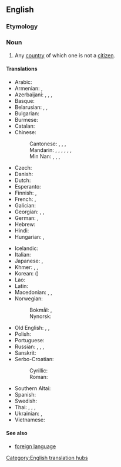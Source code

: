 ==English==

===Etymology===
{{compound|en|foreign|country}}

===Noun===
{{en-noun}}

# Any [[country]] of which one is not a [[citizen]].

====Translations====
{{trans-top|country of which one is not a citizen}}
* Arabic: {{t|ar|بَلَد أَجْنَبِيّ|m}}
* Armenian: {{t|hy|արտերկիր}}, {{t+|hy|արտասահման}}
* Azerbaijani: {{t|az|xaric}}, {{t|az|[[xarici]] [[ölkə]]}}, {{t|az|[[yad]] [[ölkə]]}} {{qualifier|strange, alien country}}, {{t+|az|qürbət}} {{qualifier|strange, alien country}}
* Basque: {{t|eu|atzerri|}}
* Belarusian: {{t|be|заме́жжа|n|sc=Cyrl}}, {{t|be|заграні́ца|f|sc=Cyrl}}, {{t|be|чужы́на|f|sc=Cyrl}}
* Bulgarian: {{t+|bg|чужби́на|f}}
* Burmese: {{t+|my|နိုင်ငံခြား|sc=Mymr}}
* Catalan: {{t+|ca|estranger}}
* Chinese:
*: Cantonese: {{t+|zh|外國}}, {{t+|zh|外国|tr=ngoi6 gwok3}}, {{t+|zh|他鄉}}, {{t+|zh|他乡|tr=taa1 hoeng1}}
*: Mandarin: {{t+|zh|外國|sc=Hani}}, {{t+|zh|外国|tr=wàiguó|sc=Hani}}, {{qualifier|generic}} {{t+|zh|海外|tr=hǎiwài|sc=Hani}}, {{t+|zh|他鄉|sc=Hani}}, {{t+|zh|他乡|tr=tāxiāng|sc=Hani}}, {{t+|zh|異國}}, {{t+|zh|异国|tr=yìguó}}
*: Min Nan: {{t+|zh|外國}}, {{t+|zh|外国|tr=gōa-kok}}, {{t+|zh|他鄉}}, {{t+|zh|他乡|tr=thaⁿ-hiong}}
* Czech: {{t|cs|cizí země|f}}
* Danish: {{t+|da|udland|n}}
* Dutch: {{t+|nl|buitenland|n}}
* Esperanto: {{t|eo|eksterlando alilando}}
* Finnish: {{t+|fi|ulkomaa}}, {{t+|fi|ulkovalta}}
* French: {{t+|fr|étranger|m}}, {{t|fr|[[pays]] [[étranger]]|m}}
* Galician: {{t|gl|país estranxeiro|m}}
* Georgian: {{t|ka|უცხოეთი|sc=Geor}}, {{t|ka|საზღვარგარეთი|sc=Geor}}, {{t|ka|უცხო ქვეყანა}}
* German: {{t+|de|Ausland|n}}, {{t|de|[[fremd|fremdes]] [[Land]]|n}}
* Hebrew: {{t+|he|נֵכָר|m|tr=nekar}}
* Hindi: {{t+|hi|विदेश|m}}
* Hungarian: {{t+|hu|külföld}}, {{q|dated or literary}} {{t|hu|külhon}}
{{trans-mid}}
* Icelandic: {{t+|is|útland|n}}
* Italian: {{t+|it|estero}}
* Japanese: {{t+|ja|海外|tr=かいがい, kaigai}}, {{t+|ja|外国|tr=がいこく, gaikoku}}
* Khmer: {{t+|km|បរទេស}}, {{t|km|ប្រទេសក្រៅ|tr=prɑteih kraw}}, {{t|km|ស្រុកក្រៅ|tr=srok kraw}}
* Korean: {{t+|ko|외국}} ({{t+|ko|外國|sc=Hani}})
* Lao: {{t|lo|ບໍຣະເທດ}}
* Latin: {{t|la|barbaria|f}}
* Macedonian: {{t|mk|ту́ѓина|f}}, {{qualifier|colloquial}} {{t|mk|ја́бана|f}}, {{qualifier|archaic}} {{t|mk|чу́ждина|f}}
* Norwegian:
*: Bokmål: {{t|nb|utland|n}}, {{t|nb|[[fremmed]] [[land]]|n}}
*: Nynorsk: {{t+|nn|utland|n}}
* Old English: {{t|ang|ūtland|n}}, {{t|ang|eleland|n}}, {{t|ang|elland|n}}
* Polish: {{t+|pl|zagranica|f}}
* Portuguese: {{t|pt|[[país]] [[estrangeiro]]|m}}
* Russian: {{t|ru|[[зарубежный|зарубе́жная]] [[страна́]]|f}}, {{qualifier|generic}} {{t+|ru|заграни́ца|f}}, {{qualifier|poetic}} {{t+|ru|чужби́на|f}}, {{t+|ru|зарубе́жье|n}}
* Sanskrit: {{t+|sa|परदेश|m}}
* Serbo-Croatian:
*: Cyrillic: {{t|sh|туђина|f}}
*: Roman: {{t+|sh|tuđina|f}}
* Southern Altai: {{t|alt|тыш ороон}}
* Spanish: {{t+|es|extranjero|m}}
* Swedish: {{t|sv|främmande land|n}}
* Thai: {{t+|th|ต่างประเทศ}}, {{t+|th|เมืองนอก}}, {{t|th|พิเทศ}}, {{t|th|บรเทศ}}
* Ukrainian: {{t+|uk|закордо́н|m|sc=Cyrl}}, {{t|uk|чужина́|f|sc=Cyrl}}
* Vietnamese: {{t+|vi|nước ngoài}}
{{trans-bottom}}

====See also====
* [[foreign language]]

[[Category:English translation hubs]]
{{C|en|Countries}}